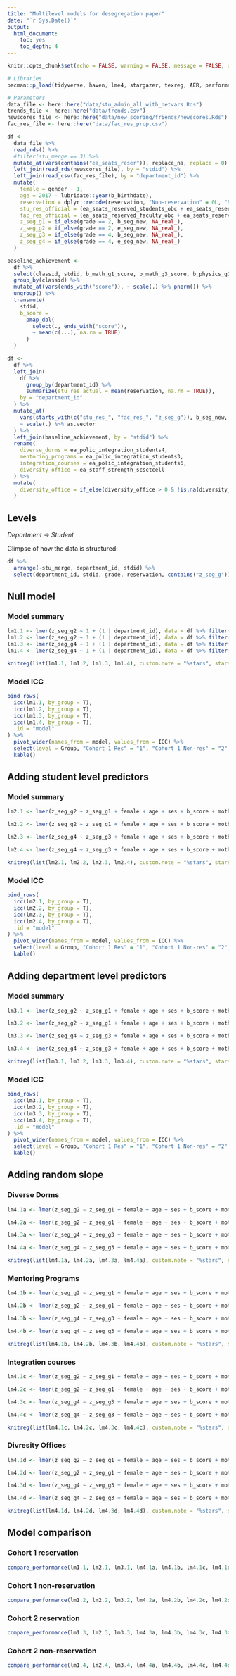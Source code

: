 ```yaml
---
title: "Multilevel models for desegregation paper"
date: "`r Sys.Date()`"
output:
  html_document:
    toc: yes
    toc_depth: 4
---
```


```r
knitr::opts_chunk$set(echo = FALSE, warning = FALSE, message = FALSE, out.width="100%")
```

```r
# Libraries
pacman::p_load(tidyverse, haven, lme4, stargazer, texreg, AER, performance, knitr)

# Parameters
data_file <- here::here("data/stu_admin_all_with_netvars.Rds")
trends_file <- here::here("data/trends.csv")
newscores_file <- here::here("data/new_scoring/friends/newscores.Rds")
fac_res_file <- here::here("data/fac_res_prop.csv")
```


```r
df <-
  data_file %>%
  read_rds() %>% 
  #filter(stu_merge == 3) %>% 
  mutate_at(vars(contains("ea_seats_reser")), replace_na, replace = 0) %>% 
  left_join(read_rds(newscores_file), by = "stdid") %>% 
  left_join(read_csv(fac_res_file), by = "department_id") %>% 
  mutate(
    female = gender - 1,
    age = 2017 - lubridate::year(b_birthdate),
    reservation = dplyr::recode(reservation, "Non-reservation" = 0L, "Reservation" = 1L, .default = NA_integer_),
    stu_res_official = (ea_seats_reserved_students_obc + ea_seats_reserved_students_sc + ea_seats_reserved_students_st) / 100,
    fac_res_official = (ea_seats_reserved_faculty_obc + ea_seats_reserved_faculty_sc + ea_seats_reserved_faculty_st) / 100,
    z_seg_g1 = if_else(grade == 2, b_seg_new, NA_real_),
    z_seg_g2 = if_else(grade == 2, e_seg_new, NA_real_),
    z_seg_g3 = if_else(grade == 4, b_seg_new, NA_real_),
    z_seg_g4 = if_else(grade == 4, e_seg_new, NA_real_)
  ) 

baseline_achievement <-
  df %>%
  select(classid, stdid, b_math_g1_score, b_math_g3_score, b_physics_g1_score, b_physics_g3_score, b_ct_score, b_ql_score, b_rr_score) %>% 
  group_by(classid) %>% 
  mutate_at(vars(ends_with("score")), ~ scale(.) %>% pnorm()) %>% 
  ungroup() %>% 
  transmute(
    stdid,
    b_score =
      pmap_dbl(
        select(., ends_with("score")),
        ~ mean(c(...), na.rm = TRUE)
      )
  )

df <-
  df %>% 
  left_join(
    df %>% 
      group_by(department_id) %>% 
      summarize(stu_res_actual = mean(reservation, na.rm = TRUE)),
    by = "department_id"
  ) %>%
  mutate_at(
    vars(starts_with(c("stu_res_", "fac_res_", "z_seg_g")), b_seg_new, e_seg_new, age),
    ~ scale(.) %>% as.vector
  ) %>% 
  left_join(baseline_achievement, by = "stdid") %>% 
  rename(
    diverse_dorms = ea_polic_integration_students4,
    mentoring_programs = ea_polic_integration_students3,
    integration_courses = ea_polic_integration_students6,
    diversity_office = ea_staff_strength_scsctcell
  ) %>% 
  mutate(
    diversity_office = if_else(diversity_office > 0 & !is.na(diversity_office), 1, diversity_office) %>% as.integer()
  )
```


## Levels

*Department &#8594; Student*

Glimpse of how the data is structured:

```r
df %>% 
  arrange(-stu_merge, department_id, stdid) %>%
  select(department_id, stdid, grade, reservation, contains("z_seg_g"))
```


## Null model

### Model summary

```r
lm1.1 <- lmer(z_seg_g2 ~ 1 + (1 | department_id), data = df %>% filter(reservation == 1))
lm1.2 <- lmer(z_seg_g2 ~ 1 + (1 | department_id), data = df %>% filter(reservation == 0))
lm1.3 <- lmer(z_seg_g4 ~ 1 + (1 | department_id), data = df %>% filter(reservation == 1))
lm1.4 <- lmer(z_seg_g4 ~ 1 + (1 | department_id), data = df %>% filter(reservation == 0))

knitreg(list(lm1.1, lm1.2, lm1.3, lm1.4), custom.note = "%stars", stars = c(0.01, 0.05, 0.1), include.ci = FALSE, include.variance = TRUE, custom.model.names = c("Cohort 1 Res", "Cohort 1 Non-res", "Cohort 2 Res", "Cohort 2 Non-res"))
```


### Model ICC

```r
bind_rows(
  icc(lm1.1, by_group = T),
  icc(lm1.2, by_group = T),
  icc(lm1.3, by_group = T),
  icc(lm1.4, by_group = T),
  .id = "model"
) %>% 
  pivot_wider(names_from = model, values_from = ICC) %>% 
  select(level = Group, "Cohort 1 Res" = "1", "Cohort 1 Non-res" = "2", "Cohort 2 Res" = "3", "Cohort 2 Non-res" =  "4") %>%
  kable()
```


## Adding student level predictors

### Model summary

```r
lm2.1 <- lmer(z_seg_g2 ~ z_seg_g1 + female + age + ses + b_score + mother_ed_ind + father_ed_ind + b_i_area + b_eb1_hstype + b_i_school_years_english + (1 | department_id), data = df %>% filter(reservation == 1))

lm2.2 <- lmer(z_seg_g2 ~ z_seg_g1 + female + age + ses + b_score + mother_ed_ind + father_ed_ind + b_i_area + b_eb1_hstype + b_i_school_years_english + (1 | department_id), data = df %>% filter(reservation == 0))

lm2.3 <- lmer(z_seg_g4 ~ z_seg_g3 + female + age + ses + b_score + mother_ed_ind + father_ed_ind + b_i_area + b_eb1_hstype + b_i_school_years_english + (1 | department_id), data = df %>% filter(reservation == 1))

lm2.4 <- lmer(z_seg_g4 ~ z_seg_g3 + female + age + ses + b_score + mother_ed_ind + father_ed_ind + b_i_area + b_eb1_hstype + b_i_school_years_english + (1 | department_id), data = df %>% filter(reservation == 0))

knitreg(list(lm2.1, lm2.2, lm2.3, lm2.4), custom.note = "%stars", stars = c(0.01, 0.05, 0.1), include.ci = FALSE, include.variance = TRUE, custom.model.names = c("Cohort 1 Res", "Cohort 1 Non-res", "Cohort 2 Res", "Cohort 2 Non-res"))
```


### Model ICC

```r
bind_rows(
  icc(lm2.1, by_group = T),
  icc(lm2.2, by_group = T),
  icc(lm2.3, by_group = T),
  icc(lm2.4, by_group = T),
  .id = "model"
) %>% 
  pivot_wider(names_from = model, values_from = ICC) %>% 
  select(level = Group, "Cohort 1 Res" = "1", "Cohort 1 Non-res" = "2", "Cohort 2 Res" = "3", "Cohort 2 Non-res" =  "4") %>% 
  kable()
```


## Adding department level predictors

### Model summary

```r
lm3.1 <- lmer(z_seg_g2 ~ z_seg_g1 + female + age + ses + b_score + mother_ed_ind + father_ed_ind + b_i_area + b_eb1_hstype + b_i_school_years_english + stu_res_official + fac_res_official + diverse_dorms + mentoring_programs + integration_courses + diversity_office + (1 | department_id), data = df %>% filter(reservation == 1))

lm3.2 <- lmer(z_seg_g2 ~ z_seg_g1 + female + age + ses + b_score + mother_ed_ind + father_ed_ind + b_i_area + b_eb1_hstype + b_i_school_years_english + stu_res_official + fac_res_official + diverse_dorms + mentoring_programs + integration_courses + diversity_office + (1 | department_id), data = df %>% filter(reservation == 0))

lm3.3 <- lmer(z_seg_g4 ~ z_seg_g3 + female + age + ses + b_score + mother_ed_ind + father_ed_ind + b_i_area + b_eb1_hstype + b_i_school_years_english + stu_res_official + fac_res_official + diverse_dorms + mentoring_programs + integration_courses + diversity_office + (1 | department_id), data = df %>% filter(reservation == 1))

lm3.4 <- lmer(z_seg_g4 ~ z_seg_g3 + female + age + ses + b_score + mother_ed_ind + father_ed_ind + b_i_area + b_eb1_hstype + b_i_school_years_english + stu_res_official + fac_res_official + diverse_dorms + mentoring_programs + integration_courses + diversity_office + (1 | department_id), data = df %>% filter(reservation == 0))

knitreg(list(lm3.1, lm3.2, lm3.3, lm3.4), custom.note = "%stars", stars = c(0.01, 0.05, 0.1), include.ci = FALSE, include.variance = TRUE, custom.model.names = c("Cohort 1 Res", "Cohort 1 Non-res", "Cohort 2 Res", "Cohort 2 Non-res"), omit.coef = "(female)|(b_score)|(ther_ed)|(area)|(^ses)|(hstype)|(age)|(official)|(school)|(seg)")
```


### Model ICC

```r
bind_rows(
  icc(lm3.1, by_group = T),
  icc(lm3.2, by_group = T),
  icc(lm3.3, by_group = T),
  icc(lm3.4, by_group = T),
  .id = "model"
) %>% 
  pivot_wider(names_from = model, values_from = ICC) %>% 
  select(level = Group, "Cohort 1 Res" = "1", "Cohort 1 Non-res" = "2", "Cohort 2 Res" = "3", "Cohort 2 Non-res" =  "4") %>% 
  kable()
```


## Adding random slope

### Diverse Dorms

```r
lm4.1a <- lmer(z_seg_g2 ~ z_seg_g1 + female + age + ses + b_score + mother_ed_ind + father_ed_ind + b_i_area + b_eb1_hstype + b_i_school_years_english + stu_res_official + fac_res_official + diverse_dorms + (1 + diverse_dorms | department_id), data = df %>% filter(reservation == 1))

lm4.2a <- lmer(z_seg_g2 ~ z_seg_g1 + female + age + ses + b_score + mother_ed_ind + father_ed_ind + b_i_area + b_eb1_hstype + b_i_school_years_english + stu_res_official + fac_res_official + diverse_dorms + (1 + diverse_dorms | department_id), data = df %>% filter(reservation == 0))

lm4.3a <- lmer(z_seg_g4 ~ z_seg_g3 + female + age + ses + b_score + mother_ed_ind + father_ed_ind + b_i_area + b_eb1_hstype + b_i_school_years_english + stu_res_official + fac_res_official + diverse_dorms + (1 + diverse_dorms | department_id), data = df %>% filter(reservation == 1))

lm4.4a <- lmer(z_seg_g4 ~ z_seg_g3 + female + age + ses + b_score + mother_ed_ind + father_ed_ind + b_i_area + b_eb1_hstype + b_i_school_years_english + stu_res_official + fac_res_official + diverse_dorms + (1 + diverse_dorms | department_id), data = df %>% filter(reservation == 0))

knitreg(list(lm4.1a, lm4.2a, lm4.3a, lm4.4a), custom.note = "%stars", stars = c(0.01, 0.05, 0.1), include.ci = FALSE, include.variance = TRUE, custom.model.names = c("Cohort 1 Res", "Cohort 1 Non-res", "Cohort 2 Res", "Cohort 2 Non-res"), omit.coef = "(female)|(b_score)|(ther_ed)|(area)|(^ses)|(hstype)|(age)|(official)|(school)|(seg)")
```


### Mentoring Programs

```r
lm4.1b <- lmer(z_seg_g2 ~ z_seg_g1 + female + age + ses + b_score + mother_ed_ind + father_ed_ind + b_i_area + b_eb1_hstype + b_i_school_years_english + stu_res_official + fac_res_official + mentoring_programs + (1 + mentoring_programs | department_id), data = df %>% filter(reservation == 1))

lm4.2b <- lmer(z_seg_g2 ~ z_seg_g1 + female + age + ses + b_score + mother_ed_ind + father_ed_ind + b_i_area + b_eb1_hstype + b_i_school_years_english + stu_res_official + fac_res_official + mentoring_programs + (1 + mentoring_programs | department_id), data = df %>% filter(reservation == 0))

lm4.3b <- lmer(z_seg_g4 ~ z_seg_g3 + female + age + ses + b_score + mother_ed_ind + father_ed_ind + b_i_area + b_eb1_hstype + b_i_school_years_english + stu_res_official + fac_res_official + mentoring_programs + (1 + mentoring_programs | department_id), data = df %>% filter(reservation == 1))

lm4.4b <- lmer(z_seg_g4 ~ z_seg_g3 + female + age + ses + b_score + mother_ed_ind + father_ed_ind + b_i_area + b_eb1_hstype + b_i_school_years_english + stu_res_official + fac_res_official + mentoring_programs + (1 + mentoring_programs | department_id), data = df %>% filter(reservation == 0))

knitreg(list(lm4.1b, lm4.2b, lm4.3b, lm4.4b), custom.note = "%stars", stars = c(0.01, 0.05, 0.1), include.ci = FALSE, include.variance = TRUE, custom.model.names = c("Cohort 1 Res", "Cohort 1 Non-res", "Cohort 2 Res", "Cohort 2 Non-res"), omit.coef = "(female)|(b_score)|(ther_ed)|(area)|(^ses)|(hstype)|(age)|(official)|(school)|(seg)")
```


### Integration courses

```r
lm4.1c <- lmer(z_seg_g2 ~ z_seg_g1 + female + age + ses + b_score + mother_ed_ind + father_ed_ind + b_i_area + b_eb1_hstype + b_i_school_years_english + stu_res_official + fac_res_official + integration_courses + (1 + integration_courses | department_id), data = df %>% filter(reservation == 1))

lm4.2c <- lmer(z_seg_g2 ~ z_seg_g1 + female + age + ses + b_score + mother_ed_ind + father_ed_ind + b_i_area + b_eb1_hstype + b_i_school_years_english + stu_res_official + fac_res_official + integration_courses + (1 + integration_courses | department_id), data = df %>% filter(reservation == 0))

lm4.3c <- lmer(z_seg_g4 ~ z_seg_g3 + female + age + ses + b_score + mother_ed_ind + father_ed_ind + b_i_area + b_eb1_hstype + b_i_school_years_english + stu_res_official + fac_res_official + integration_courses + (1 + integration_courses | department_id), data = df %>% filter(reservation == 1))

lm4.4c <- lmer(z_seg_g4 ~ z_seg_g3 + female + age + ses + b_score + mother_ed_ind + father_ed_ind + b_i_area + b_eb1_hstype + b_i_school_years_english + stu_res_official + fac_res_official + integration_courses + (1 + integration_courses | department_id), data = df %>% filter(reservation == 0))

knitreg(list(lm4.1c, lm4.2c, lm4.3c, lm4.4c), custom.note = "%stars", stars = c(0.01, 0.05, 0.1), include.ci = FALSE, include.variance = TRUE, custom.model.names = c("Cohort 1 Res", "Cohort 1 Non-res", "Cohort 2 Res", "Cohort 2 Non-res"), omit.coef = "(female)|(b_score)|(ther_ed)|(area)|(^ses)|(hstype)|(age)|(official)|(school)|(seg)")
```


### Divresity Offices

```r
lm4.1d <- lmer(z_seg_g2 ~ z_seg_g1 + female + age + ses + b_score + mother_ed_ind + father_ed_ind + b_i_area + b_eb1_hstype + b_i_school_years_english + stu_res_official + fac_res_official + diversity_office + (1 + diversity_office | department_id), data = df %>% filter(reservation == 1))

lm4.2d <- lmer(z_seg_g2 ~ z_seg_g1 + female + age + ses + b_score + mother_ed_ind + father_ed_ind + b_i_area + b_eb1_hstype + b_i_school_years_english + stu_res_official + fac_res_official + diversity_office + (1 + diversity_office | department_id), data = df %>% filter(reservation == 0))

lm4.3d <- lmer(z_seg_g4 ~ z_seg_g3 + female + age + ses + b_score + mother_ed_ind + father_ed_ind + b_i_area + b_eb1_hstype + b_i_school_years_english + stu_res_official + fac_res_official + diversity_office + (1 + diversity_office | department_id), data = df %>% filter(reservation == 1))

lm4.4d <- lmer(z_seg_g4 ~ z_seg_g3 + female + age + ses + b_score + mother_ed_ind + father_ed_ind + b_i_area + b_eb1_hstype + b_i_school_years_english + stu_res_official + fac_res_official + diversity_office + (1 + diversity_office | department_id), data = df %>% filter(reservation == 0))

knitreg(list(lm4.1d, lm4.2d, lm4.3d, lm4.4d), custom.note = "%stars", stars = c(0.01, 0.05, 0.1), include.ci = FALSE, include.variance = TRUE, custom.model.names = c("Cohort 1 Res", "Cohort 1 Non-res", "Cohort 2 Res", "Cohort 2 Non-res"), omit.coef = "(female)|(b_score)|(ther_ed)|(area)|(^ses)|(hstype)|(age)|(official)|(school)|(seg)")
```



## Model comparison

### Cohort 1 reservation

```r
compare_performance(lm1.1, lm2.1, lm3.1, lm4.1a, lm4.1b, lm4.1c, lm4.1d)
```

### Cohort 1 non-reservation

```r
compare_performance(lm1.2, lm2.2, lm3.2, lm4.2a, lm4.2b, lm4.2c, lm4.2d)
```

### Cohort 2 reservation

```r
compare_performance(lm1.3, lm2.3, lm3.3, lm4.3a, lm4.3b, lm4.3c, lm4.3d)
```

### Cohort 2 non-reservation

```r
compare_performance(lm1.4, lm2.4, lm3.4, lm4.4a, lm4.4b, lm4.4c, lm4.4d)
```



